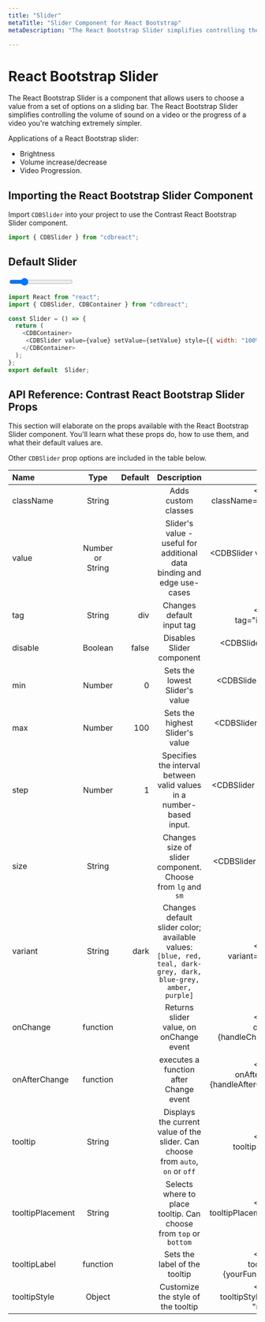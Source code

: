 ```yaml
---
title: "Slider"
metaTitle: "Slider Component for React Bootstrap"
metaDescription: "The React Bootstrap Slider simplifies controlling the volume of sound on a video or the progress of a video you're watching extremely simpler"

---
```



# React Bootstrap Slider

The React Bootstrap Slider is a component that allows users to choose a value from a set of options on a sliding bar. The React Bootstrap Slider simplifies controlling the volume of sound on a video or the progress of a video you're watching extremely simpler.


Applications of a React Bootstrap slider:

* Brightness
* Volume increase/decrease
* Video Progression.

## Importing the React Bootstrap Slider Component

Import `CDBSlider` into your project to use the Contrast React Bootstrap Slider component.

```javascript
import { CDBSlider } from "cdbreact";
```

## Default Slider 

<div class="container">
  <input type="range" class="custom-range" id="customRange1" min="0" max="100" value="20" />
</div>

```javascript
import React from "react";
import { CDBSlider, CDBContainer } from "cdbreact";

const Slider = () => {
  return (
    <CDBContainer>
     <CDBSlider value={value} setValue={setValue} style={{ width: "100%" }} />
    </CDBContainer>
  );
};
export default  Slider;
```

## API Reference: Contrast React Bootstrap Slider Props

This section will elaborate on the props available with the React Bootstrap Slider component. You'll learn what these props do, how to use them, and what their default values are.

Other `CDBSlider` prop options are included in the table below.

| Name            | Type        | Default      |   Description| Example      |
| :------------- | :----------: | -----------: | :----------: | -----------: |
| className      | String       |              |Adds custom classes	      |     <CDBSlider className="myClass" ... />  |
| value      | Number or String       |              | Slider's value - useful for additional data binding and edge use-cases	|     <CDBSlider value={49} ... />  |
| tag            | String       | div          | Changes default input tag | <CDBSlider tag="input" ... />  |
| disable        | Boolean      | false        | Disables Slider component | <CDBSlider disabled .../>  |
| min            | Number       |  0         | Sets the lowest Slider's value  | <CDBSlider min={10} ... />  |
| max            | Number       |  100         | Sets the highest Slider's value  | <CDBSlider max={70} ... />  |
| step           | Number       |  1         | Specifies the interval between valid values in a number-based input.  | <CDBSlider step={0.1} ... />  |
| size            | String       |           | Changes size of slider component. Choose from `lg` and `sm` | <CDBSlider size="sm" ... />  |
| variant            | String       | dark          |  	Changes default slider color; available values: `[blue, red, teal, dark-grey, dark, blue-grey, amber, purple]` | <CDBSlider variant="red" ... />  |
| onChange            | function       |           | Returns slider value, on onChange event | <CDBSlider onChange={handleChange} ... />  |
| onAfterChange            | function       |           | executes a function after Change event | <CDBSlider onAfterChange={handleAfterChange} ... />  |
| tooltip            | String       |          | Displays the current value of the slider. Can choose from `auto`, `on` or `off` | <CDBSlider tooltip="on" ... />  |
| tooltipPlacement          | String       |          | Selects where to place tooltip. Can choose from `top` or `bottom` | <CDBSlider tooltipPlacement="top" ... />  |
| tooltipLabel          | function       |          | Sets the label of the tooltip | <CDBSlider tooltipLabel={yourFunction} ... />  |
| tooltipStyle          | Object       |          | Customize the style of the tooltip | <CDBSlider tooltipStyle={{ color: "red"}} ... />  |
